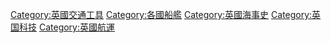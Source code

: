 {{Commonscat|Ships of the United Kingdom}}

[[Category:英國交通工具|Category:英國交通工具]]
[[Category:各國船艦|Category:各國船艦]]
[[Category:英國海事史|Category:英國海事史]]
[[Category:英国科技|Category:英国科技]]
[[Category:英國航運|Category:英國航運]]